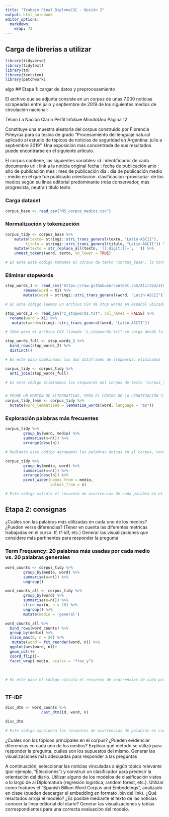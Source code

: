 ```yaml
---
title: "Trabajo Final DiplomaCSC - Opción 2"
output: html_notebook
editor_options: 
  markdown: 
    wrap: 72
--- 
```


## Carga de librerías a utilizar

```r
library(tidyverse)
library(tidytext)
library(tm)
library(textstem)
library(patchwork)

```
algo 
## Etapa 1: cargar de datos y preprocesamiento

El archivo que se adjunta consiste en un corpus de unas 7.000 noticias
scrapeadas entre julio y septiembre de 2019 de los siguientes medios de
circulación nacional:

Télam La Nación Clarín Perfil Infobae MinutoUno Página 12

Constituye una muestra aleatoria del corpus construido por Florencia
Piñeyrúa para su tesina de grado “Procesamiento del lenguaje natural
aplicado al estudio de tópicos de noticias de seguridad en Argentina:
julio a septiembre 2019”. Una exposición más concentrada de sus
resultados puede encontrarse en el siguiente artículo.

El corpus contiene, las siguientes variables: 
id : identificador de cada documento 
url : link a la noticia original 
fecha : fecha de publicación
anio : año de publicación 
mes : mes de publicación 
dia : dia de publicación 
medio : medio en el que fue publicado 
orientacion: clasificación -provisoria- de los medios según su línea editorial predominante (más conservador, más progresista, neutral) titulo 
texto

### Carga dataset
```r
corpus_base <- read_csv("M5_corpus_medios.csv")
```

### Normalización y tokenización
```r
corpus_tidy <- corpus_base %>% 
    mutate(texto= stringi::stri_trans_general(texto, "Latin-ASCII"),
         titulo = stringi::stri_trans_general(titulo, "Latin-ASCII")) %>% 
    mutate(texto = str_replace_all(texto, '[[:digit:]]+', '')) %>% 
    unnest_tokens(word, texto, to_lower = TRUE)

# En este este código tomamos el corpus de texto "corpus_base", lo normalizamos convirtiendo el texto y el título a caracteres ASCII, eliminamos los dígitos del texto y finalmente los dividimos en tokens para su posterior análisis.
```

### Eliminar stopwords
```r
stop_words_1 <- read_csv('https://raw.githubusercontent.com/Alir3z4/stop-words/master/spanish.txt', col_names=FALSE) %>%
        rename(word = X1) %>%
        mutate(word = stringi::stri_trans_general(word, "Latin-ASCII"))

# En este código leemos un archivo CSV de stop words en español ubicado en la URL especificada, renombramos la columna a "word" y luego transformamos las palabras en la columna para asegurarnos de que estén en formato ASCII. El resultado final es un dataframe llamado "stop_words_1" que contiene la lista de stopwords normalizadas.

stop_words_2 <- read_csv("z_stopwords.txt", col_names = FALSE) %>% 
  rename(word = X1) %>% 
   mutate(word=stringi::stri_trans_general(word, "Latin-ASCII"))

# Ídem pero el archivo CSV llamado "z_stopwords.txt" se carga desde la carpeta.

stop_words_full <- stop_words_1 %>% 
  bind_rows(stop_words_2) %>% 
  distinct()

# En este paso combinamos los dos dataframes de stopwords, eliminamos las filas duplicadas y guardamos el resultado en un nuevo dataframe llamado "stop_words_full". Este dataframe contiene la lista completa y única de stopwords normalizadas.

corpus_tidy <- corpus_tidy %>% 
  anti_join(stop_words_full)

# En este código eliminamos las stopwords del corpus de texto "corpus_tidy" utilizando la lista de stopwords contenida en el dataframe "stop_words_full". Este paso en el procesamiento de texto es necesario para eliminar palabras que no aportan significado para el análisis posterior.


# PROBÉ UN MONTÓN DE ALTERNATIVAS, PERO EL CÓDIGO DE LA LEMATIZACIÓN SIGUE SIN FUNCIONAR (FIJATE QUE EL ELEMENTO CORPUS_TIDY_LEMM DUPLICA LAS MIMAS PALABRAS EN LA ÚLTIMA COLUMNA). ENTIENDO QUE PUEDE SER UN TEMA DEL DICCIONARIO QUE SE USA, PERO CON OTRAS OPCIONES TAMPOCO ME FUNCIONA
corpus_tidy_lemm <- corpus_tidy %>%
  mutate(word_lemmatized = lemmatize_words(word, language = "es"))
```

### Exploración palabras más frecuentes
```r
corpus_tidy %>%
        group_by(word, medio) %>%
        summarise(n=n()) %>%
        arrange(desc(n))

# Mediante este código agrupamos las palabras únicas en el corpus, contamos el número de ocurrencias de cada palabra y las ordenamos en función de su frecuencia de aparición, mostrando primero las palabras más frecuentes.

```
```r
corpus_tidy %>%
        group_by(medio, word) %>%
        summarise(n=n()) %>%
        arrange(desc(n)) %>%
        pivot_wider(names_from = medio,
                    values_from = n)

# Este código calcula el recuento de ocurrencias de cada palabra en el corpus de texto agrupado según el medio de comunicación, y luego reorganiza estos resultados en un formato más ancho donde cada medio tiene sus recuentos de ocurrencias asociados para cada palabra.

```

## Etapa 2: consignas

¿Cuáles son las palabras más utilizadas en cada uno de los medios? ¿Pueden verse diferencias? (Tener en cuenta las diferentes métricas trabajadas en el curso: tf, tf-idf, etc.) Generar las visualizaciones que considere más pertinentes para responder la pregunta

### Term Frequency: 20 palabras más usadas por cada medio vs. 20 palabras generales
```r
word_counts <- corpus_tidy %>%
        group_by(medio, word) %>%
        summarise(n=n()) %>%
        ungroup()

word_counts_all <- corpus_tidy %>%
        group_by(word) %>%
        summarise(n=n()) %>%
        slice_max(n, n = 20) %>% 
        ungroup() %>% 
        mutate(medio = 'general')

word_counts_all %>% 
  bind_rows(word_counts) %>% 
  group_by(medio) %>% 
  slice_max(n, n = 20) %>% 
   mutate(word = fct_reorder(word, n)) %>% 
  ggplot(aes(word, n))+
  geom_col()+
  coord_flip()+
  facet_wrap(~medio, scales = "free_y")
  
 
 
# En este paso el código calcula el recuento de ocurrencias de cada palabra en el corpus de texto, agrupado por el identificador único de cada documento, y almacena estos recuentos en un nuevo dataframe llamado "word_counts". La utilidad radica en la posibilidad de analizar la frecuencia de palabras en cada documento individualmente.
```
```r
```


### TF-IDF
```r
disc_dtm <- word_counts %>%
                cast_dtm(id, word, n)

disc_dtm

# Este código considera los recuentos de ocurrencias de palabras en cada documento almacenados en el dataframe "word_counts" y los convierte en una matriz dispersa de términos del documento (DTM) llamada "disc_dtm". Esto es útil para el análisis de texto, donde se puede utilizar la matriz DTM como entrada para diversos modelos de aprendizaje automático o análisis de texto.
```



¿Cuáles son los tópicos principales en el corpus? ¿Pueden evidenciar diferencias en cada uno de los medios? Explicar qué método se utilizó para responder la pregunta, cuáles son los supuestos del mismo. Generar las visualizaciones más adecuadas para responder a las preguntas

A continuación, seleccionar las noticias vinculadas a algún tópico relevante (por ejemplo, “Elecciones”) y construir un clasificador para predecir la orientación del diario. Utilizar alguno de los modelos de clasificación vistos a lo largo de al Diplomatura (regresión logística, random forest, etc.). Utilizar como features el “Spanish Billion Word Corpus and Embeddings”, analizado en clase (pueden descargar el embedding en formato .bin del link). ¿Qué resultados arroja el modelo? ¿Es posible mediante el texto de las noticias conocer la línea editorial del diario? Generar las visualizaciones y tablas correspondientes para una correcta evaluación del modelo.
